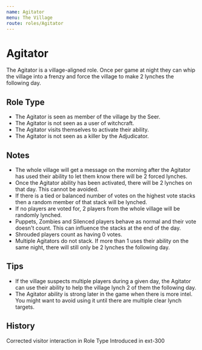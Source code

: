 ```yaml
---
name: Agitator
menu: The Village
route: roles/Agitator
---
```



# Agitator

The Agitator is a village-aligned role. Once per game at night they can whip the village into a frenzy and force the village to make 2 lynches the following day.

## Role Type

- The Agitator is seen as member of the village by the Seer.
- The Agitator is not seen as a user of witchcraft.
- The Agitator visits themselves to activate their ability.
- The Agitator is not seen as a killer by the Adjudicator.

## Notes

- The whole village will get a message on the morning after the Agitator has used their ability to let them know there will be 2 forced lynches.
- Once the Agitator ability has been activated, there will be 2 lynches on that day. This cannot be avoided.
- If there is a tied or balanced number of votes on the highest vote stacks then a random member of that stack will be lynched.
- If no players are voted for, 2 players from the whole village will be randomly lynched.
- Puppets, Zombies and Silenced players behave as normal and their vote doesn't count. This can influence the stacks at the end of the day.
- Shrouded players count as having 0 votes.
- Multiple Agitators do not stack. If more than 1 uses their ability on the same night, there will still only be 2 lynches the following day.

## Tips

- If the village suspects multiple players during a given day, the Agitator can use their ability to help the village lynch 2 of them the following day.
- The Agitator ability is strong later in the game when there is more intel. You might want to avoid using it until there are multiple clear lynch targets.

## History

<Timeline lineColor="white">
  <Event interval="2019-12-03">
    Corrected visitor interaction in Role Type
  </Event>
  <Event interval="2019-01-01">Introduced in ext-300</Event>
</Timeline>
